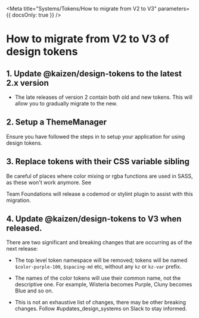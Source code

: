 
<Meta title="Systems/Tokens/How to migrate from V2 to V3" parameters={{ docsOnly: true }} />

# How to migrate from V2 to V3 of design tokens

## 1. Update @kaizen/design-tokens to the latest 2.x version

* The late releases of version 2 contain both old and new tokens. This will allow you to gradually migrate to the new.

## 2. Setup a ThemeManager

Ensure you have followed the steps in <LinkToStory storyModule={gettingStartedPage} /> to setup your application for using design tokens.

## 3. Replace tokens with their CSS variable sibling

<CodeBlock language="diff" code={cssVariableReplacementDiffExample} />

Be careful of places where color mixing or rgba functions are used in SASS, as these won't work anymore. See <LinkToStory storyModule={howToUseWithSass} />

Team Foundations will release a codemod or stylint plugin to assist with this migration.

## 4. Update @kaizen/design-tokens to V3 when released.

There are two significant and breaking changes that are occurring as of the next release:

* The top level token namespace will be removed; tokens will be named `$color-purple-100`, `$spacing-md` etc, without any `kz` or `kz-var` prefix.

* The names of the color tokens will use their common name, not the descriptive one. For example, Wisteria becomes Purple, Cluny becomes Blue and so on. 
* This is not an exhaustive list of changes, there may be other breaking changes. Follow #updates_design_systems on Slack to stay informed.
